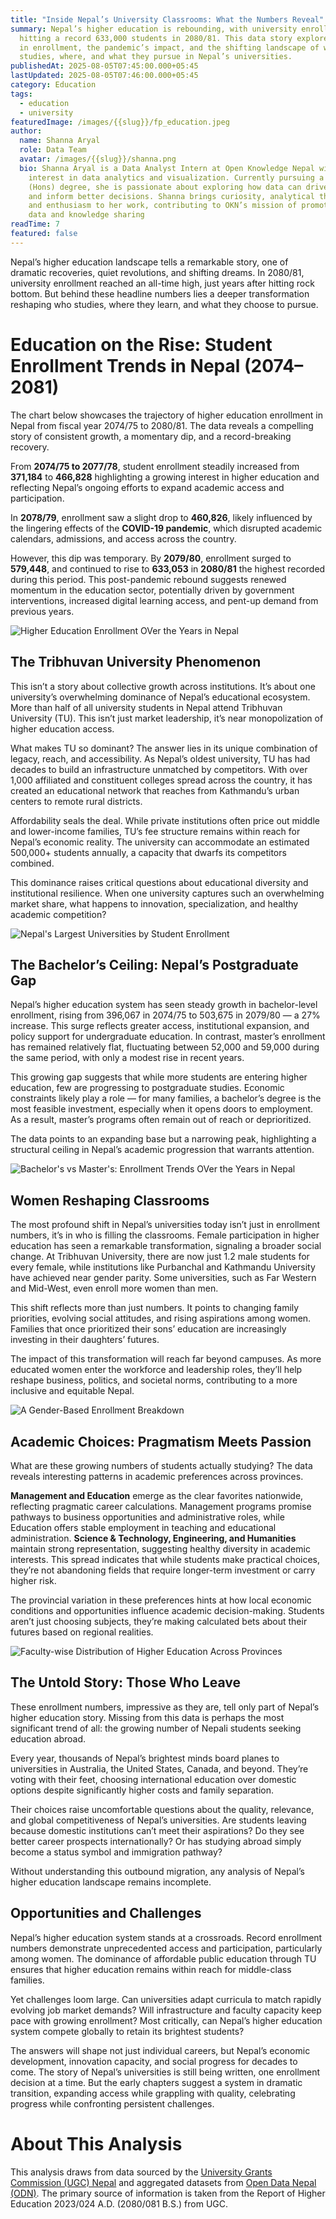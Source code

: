 ```yaml
---
title: "Inside Nepal’s University Classrooms: What the Numbers Reveal"
summary: Nepal’s higher education is rebounding, with university enrollment
  hitting a record 633,000 students in 2080/81. This data story explores trends
  in enrollment, the pandemic’s impact, and the shifting landscape of who
  studies, where, and what they pursue in Nepal’s universities.
publishedAt: 2025-08-05T07:45:00.000+05:45
lastUpdated: 2025-08-05T07:46:00.000+05:45
category: Education
tags:
  - education
  - university
featuredImage: /images/{{slug}}/fp_education.jpeg
author:
  name: Shanna Aryal
  role: Data Team
  avatar: /images/{{slug}}/shanna.png
  bio: Shanna Aryal is a Data Analyst Intern at Open Knowledge Nepal with a strong
    interest in data analytics and visualization. Currently pursuing a BSc IT
    (Hons) degree, she is passionate about exploring how data can drive insights
    and inform better decisions. Shanna brings curiosity, analytical thinking,
    and enthusiasm to her work, contributing to OKN’s mission of promoting open
    data and knowledge sharing
readTime: 7
featured: false
---
```

Nepal’s higher education landscape tells a remarkable story, one of dramatic recoveries, quiet revolutions, and shifting dreams. In 2080/81, university enrollment reached an all-time high, just years after hitting rock bottom. But behind these headline numbers lies a deeper transformation reshaping who studies, where they learn, and what they choose to pursue.

# Education on the Rise: Student Enrollment Trends in Nepal (2074–2081)

The chart below showcases the trajectory of higher education enrollment in Nepal from fiscal year 2074/75 to 2080/81. The data reveals a compelling story of consistent growth, a momentary dip, and a record-breaking recovery.

From **2074/75 to 2077/78**, student enrollment steadily increased from **371,184** to **466,828** highlighting a growing interest in higher education and reflecting Nepal’s ongoing efforts to expand academic access and participation.

In **2078/79**, enrollment saw a slight drop to **460,826**, likely influenced by the lingering effects of the **COVID-19 pandemic**, which disrupted academic calendars, admissions, and access across the country.

However, this dip was temporary. By **2079/80**, enrollment surged to **579,448**, and continued to rise to **633,053** in **2080/81** the highest recorded during this period. This post-pandemic rebound suggests renewed momentum in the education sector, potentially driven by government interventions, increased digital learning access, and pent-up demand from previous years.

![Higher Education Enrollment OVer the Years in Nepal](/images/{{slug}}/enrollment_trends.png)

## The Tribhuvan University Phenomenon

This isn’t a story about collective growth across institutions. It’s about one university’s overwhelming dominance of Nepal’s educational ecosystem. More than half of all university students in Nepal attend Tribhuvan University (TU). This isn’t just market leadership, it’s near monopolization of higher education access.

What makes TU so dominant? The answer lies in its unique combination of legacy, reach, and accessibility. As Nepal’s oldest university, TU has had decades to build an infrastructure unmatched by competitors. With over 1,000 affiliated and constituent colleges spread across the country, it has created an educational network that reaches from Kathmandu’s urban centers to remote rural districts.

Affordability seals the deal. While private institutions often price out middle and lower-income families, TU’s fee structure remains within reach for Nepal’s economic reality. The university can accommodate an estimated 500,000+ students annually, a capacity that dwarfs its competitors combined.

This dominance raises critical questions about educational diversity and institutional resilience. When one university captures such an overwhelming market share, what happens to innovation, specialization, and healthy academic competition?

![Nepal's Largest Universities by Student Enrollment](/images/{{slug}}/university_by_enrollment.png)

## The Bachelor’s Ceiling: Nepal’s Postgraduate Gap

Nepal’s higher education system has seen steady growth in bachelor-level enrollment, rising from 396,067 in 2074/75 to 503,675 in 2079/80 — a 27% increase. This surge reflects greater access, institutional expansion, and policy support for undergraduate education. In contrast, master’s enrollment has remained relatively flat, fluctuating between 52,000 and 59,000 during the same period, with only a modest rise in recent years.

This growing gap suggests that while more students are entering higher education, few are progressing to postgraduate studies. Economic constraints likely play a role — for many families, a bachelor’s degree is the most feasible investment, especially when it opens doors to employment. As a result, master’s programs often remain out of reach or deprioritized.

The data points to an expanding base but a narrowing peak, highlighting a structural ceiling in Nepal’s academic progression that warrants attention.

![Bachelor's vs Master's: Enrollment Trends OVer the Years in Nepal](/images/{{slug}}/bachelor_masters.png)

## Women Reshaping Classrooms

The most profound shift in Nepal’s universities today isn’t just in enrollment numbers,  it’s in who is filling the classrooms. Female participation in higher education has seen a remarkable transformation, signaling a broader social change. At Tribhuvan University, there are now just 1.2 male students for every female, while institutions like Purbanchal and Kathmandu University have achieved near gender parity. Some universities, such as Far Western and Mid-West, even enroll more women than men.

This shift reflects more than just numbers. It points to changing family priorities, evolving social attitudes, and rising aspirations among women. Families that once prioritized their sons’ education are increasingly investing in their daughters’ futures.

The impact of this transformation will reach far beyond campuses. As more educated women enter the workforce and leadership roles, they’ll help reshape business, politics, and societal norms, contributing to a more inclusive and equitable Nepal.

![A Gender-Based Enrollment Breakdown](/images/{{slug}}/gender_breakdown.png)

## Academic Choices: Pragmatism Meets Passion

What are these growing numbers of students actually studying? The data reveals interesting patterns in academic preferences across provinces.

**Management and Education** emerge as the clear favorites nationwide, reflecting pragmatic career calculations. Management programs promise pathways to business opportunities and administrative roles, while Education offers stable employment in teaching and educational administration. **Science & Technology, Engineering, and Humanities** maintain strong representation, suggesting healthy diversity in academic interests. This spread indicates that while students make practical choices, they’re not abandoning fields that require longer-term investment or carry higher risk.

The provincial variation in these preferences hints at how local economic conditions and opportunities influence academic decision-making. Students aren’t just choosing subjects, they’re making calculated bets about their futures based on regional realities.

![Faculty-wise Distribution of Higher Education Across Provinces](/images/{{slug}}/distribution_by_province.png)

## The Untold Story: Those Who Leave

These enrollment numbers, impressive as they are, tell only part of Nepal’s higher education story. Missing from this data is perhaps the most significant trend of all: the growing number of Nepali students seeking education abroad.

Every year, thousands of Nepal’s brightest minds board planes to universities in Australia, the United States, Canada, and beyond. They’re voting with their feet, choosing international education over domestic options despite significantly higher costs and family separation.

Their choices raise uncomfortable questions about the quality, relevance, and global competitiveness of Nepal’s universities. Are students leaving because domestic institutions can’t meet their aspirations? Do they see better career prospects internationally? Or has studying abroad simply become a status symbol and immigration pathway?

Without understanding this outbound migration, any analysis of Nepal’s higher education landscape remains incomplete.

## Opportunities and Challenges

Nepal’s higher education system stands at a crossroads. Record enrollment numbers demonstrate unprecedented access and participation, particularly among women. The dominance of affordable public education through TU ensures that higher education remains within reach for middle-class families.

Yet challenges loom large. Can universities adapt curricula to match rapidly evolving job market demands? Will infrastructure and faculty capacity keep pace with growing enrollment? Most critically, can Nepal’s higher education system compete globally to retain its brightest students?

The answers will shape not just individual careers, but Nepal’s economic development, innovation capacity, and social progress for decades to come. The story of Nepal’s universities is still being written, one enrollment decision at a time. But the early chapters suggest a system in dramatic transition, expanding access while grappling with quality, celebrating progress while confronting persistent challenges.

# About This Analysis

This analysis draws from data sourced by the [University Grants Commission (UGC) Nepal](https://ugcnepal.edu.np/) and aggregated datasets from [Open Data Nepal (ODN)](https://opendatanepal.com/). The primary source of information is taken from the Report of Higher Education 2023/024 A.D. (2080/081 B.S.) from UGC.
